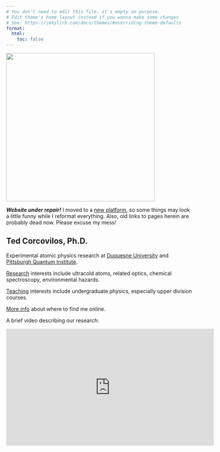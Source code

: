 ```yaml
---
# You don't need to edit this file, it's empty on purpose.
# Edit theme's home layout instead if you wanna make some changes
# See: https://jekyllrb.com/docs/themes/#overriding-theme-defaults
format:
  html:
    toc: false
---
```

![](./assets/photos/Corcovilos.jpg){ width=400px fig-alt="photo of Ted Corcovilos, Ph.D." fig-align="center"}

***Website under repair!*** I moved to a [new platform](https://quarto.org/), so some things may look a little funny while I reformat everything.  Also, old links to pages herein are probably dead now.  Please excuse my mess!

## Ted Corcovilos, Ph.D.

Experimental atomic physics research at [Duquesne University](http://www.duq.edu) and [Pittsburgh Quantum Institute](http://www.pqi.org).

[Research](./research.html) interests include ultracold atoms, related optics, chemical spectroscopy, environmental hazards.

[Teaching](./teaching.html) interests include undergraduate physics, especially upper division courses.

[More info](./about.html) about where to find me online.

A brief video describing our research:

<center>
<iframe width="560" height="315" src="https://www.youtube.com/embed/vUE_Bs3hgbg" frameborder="0" allow="accelerometer; autoplay; clipboard-write; encrypted-media; gyroscope; picture-in-picture" allowfullscreen></iframe>
</center>
